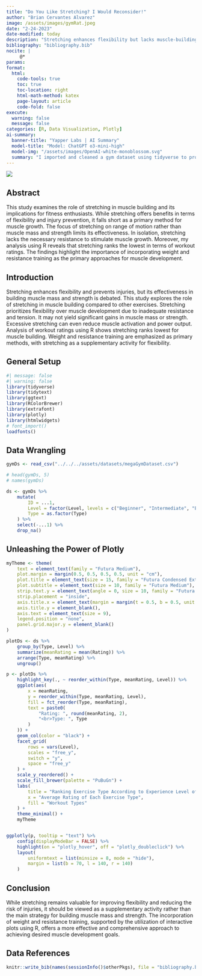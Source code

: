```yaml
---
title: "Do You Like Stretching? I Would Reconsider!"
author: "Brian Cervantes Alvarez"
image: /assets/images/gymRat.jpeg
date: "2-24-2023"
date-modified: today
description: "Stretching enhances flexibility but lacks muscle-building benefits. Weight training and resistance exercises stimulate muscle growth. Supplement, not substitute, for effective muscle building."
bibliography: "bibliography.bib"
nocite: |
     @*
params:
format:
  html:
    code-tools: true
    toc: true
    toc-location: right
    html-math-method: katex
    page-layout: article
    code-fold: false
execute: 
  warning: false
  message: false
categories: [R, Data Visualization, Plotly]
ai-summary:
  banner-title: "Yapper Labs | AI Summary"
  model-title: "Model: ChatGPT o3-mini-high"
  model-img: "/assets/images/OpenAI-white-monoblossom.svg"
  summary: "I imported and cleaned a gym dataset using tidyverse to properly factorize variables, remove missing values, and prepare the data for analysis. I then computed mean workout ratings by exercise type and experience level and created interactive Plotly visualizations with a custom ggplot theme to rank these exercises. My analysis revealed that while stretching improves flexibility and reduces injury risk, it consistently ranks the lowest for muscle building compared to weight training, emphasizing its role as a supplementary activity."
---
```


![](/assets/images/gymRat.jpeg)


## Abstract

This study examines the role of stretching in muscle building and its implications for fitness enthusiasts. While stretching offers benefits in terms of flexibility and injury prevention, it falls short as a primary method for muscle growth. The focus of stretching on range of motion rather than muscle mass and strength limits its effectiveness. In isolation, stretching lacks the necessary resistance to stimulate muscle growth. Moreover, my analysis using R reveals that stretching ranks the lowest in terms of workout ratings. The findings highlight the importance of incorporating weight and resistance training as the primary approaches for muscle development.

## Introduction


Stretching enhances flexibility and prevents injuries, but its effectiveness in building muscle mass and strength is debated. This study explores the role of stretching in muscle building compared to other exercises. Stretching prioritizes flexibility over muscle development due to inadequate resistance and tension. It may not yield significant gains in muscle mass or strength. Excessive stretching can even reduce muscle activation and power output. Analysis of workout ratings using R shows stretching ranks lowest for muscle building. Weight and resistance training are emphasized as primary methods, with stretching as a supplementary activity for flexibility.

## General Setup

```r
#| message: false
#| warning: false
library(tidyverse)
library(tidytext)
library(ggtext)
library(RColorBrewer)
library(extrafont)
library(plotly)
library(htmlwidgets)
# font_import()
loadfonts()
```

## Data Wrangling

```r
gymDs <- read_csv("../../../assets/datasets/megaGymDataset.csv")

# head(gymDs, 5)
# names(gymDs)

ds <- gymDs %>%
    mutate(
        ID = ...1,
        Level = factor(Level, levels = c("Beginner", "Intermediate", "Expert")),
        Type = as.factor(Type)
    ) %>%
    select(-...1) %>%
    drop_na()


```

## Unleashing the Power of Plotly

```r
myTheme <- theme(
    text = element_text(family = "Futura Medium"),
    plot.margin = margin(0.5, 0.5, 0.5, 0.5, unit = "cm"),
    plot.title = element_text(size = 15, family = "Futura Condensed ExtraBold"),
    plot.subtitle = element_text(size = 10, family = "Futura Medium"),
    strip.text.y = element_text(angle = 0, size = 10, family = "Futura Condensed ExtraBold"),
    strip.placement = "inside",
    axis.title.x = element_text(margin = margin(t = 0.5, b = 0.5, unit = "cm")),
    axis.title.y = element_blank(),
    axis.text = element_text(size = 9),
    legend.position = "none",
    panel.grid.major.y = element_blank()
)

```

```r
plotDs <- ds %>%
    group_by(Type, Level) %>%
    summarize(meanRating = mean(Rating)) %>%
    arrange(Type, meanRating) %>%
    ungroup()

p <- plotDs %>%
    highlight_key(., ~ reorder_within(Type, meanRating, Level)) %>%
    ggplot(aes(
        x = meanRating,
        y = reorder_within(Type, meanRating, Level),
        fill = fct_reorder(Type, meanRating),
        text = paste0(
            "Rating: ", round(meanRating, 2),
            "<br>Type: ", Type
        )
    )) +
    geom_col(color = "black") +
    facet_grid(
        rows = vars(Level),
        scales = "free_y",
        switch = "y",
        space = "free_y"
    ) +
    scale_y_reordered() +
    scale_fill_brewer(palette = "PuBuGn") +
    labs(
        title = "Ranking Exercise Type According to Experience Level of Individuals",
        x = "Average Rating of Each Exercise Type",
        fill = "Workout Types"
    ) +
    theme_minimal() +
    myTheme


ggplotly(p, tooltip = "text") %>%
    config(displayModeBar = FALSE) %>%
    highlight(on = "plotly_hover", off = "plotly_doubleclick") %>%
    layout(
        uniformtext = list(minsize = 8, mode = "hide"),
        margin = list(b = 70, l = 140, r = 140)
    )

```

## Conclusion

While stretching remains valuable for improving flexibility and reducing the risk of injuries, it should be viewed as a supplementary activity rather than the main strategy for building muscle mass and strength. The incorporation of weight and resistance training, supported by the utilization of interactive plots using R, offers a more effective and comprehensive approach to achieving desired muscle development goals.


## Data References

```r
knitr::write_bib(names(sessionInfo()$otherPkgs), file = "bibliography.bib")
```